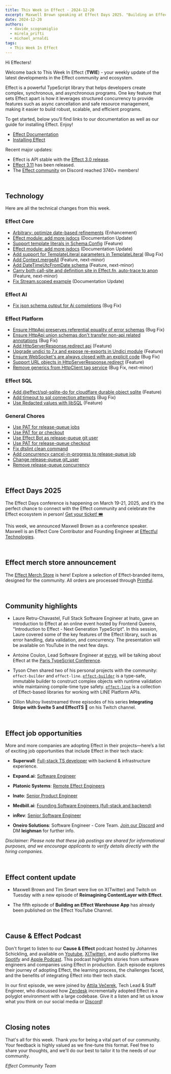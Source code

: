 ```yaml
---
title: This Week in Effect - 2024-12-20
excerpt: Maxwell Brown speaking at Effect Days 2025. "Building an Effect Warehouse App (Part 5)" by Mattia Manzati. Technical updates in Effect.
date: 2024-12-20
authors:
  - davide_scognamiglio
  - mirela_prifti
  - michael_arnaldi
tags:
  - This Week In Effect
---
```



Hi Effecters!

Welcome back to This Week In Effect (**TWIE**) - your weekly update of the latest developments in the Effect community and ecosystem.

Effect is a powerful TypeScript library that helps developers create complex, synchronous, and asynchronous programs. One key feature that sets Effect apart is how it leverages structured concurrency to provide features such as async cancellation and safe resource management, making it easier to build robust, scalable, and efficient programs.

To get started, below you’ll find links to our documentation as well as our guide for installing Effect. Enjoy!

- [Effect Documentation](/docs/getting-started/introduction/)
- [Installing Effect](/docs/getting-started/installation/)

Recent major updates:

- Effect is API stable with the [Effect 3.0 release](https://effect.website/blog/effect-3.0).
- [Effect 3.11](https://effect.website/blog/releases/effect/311/) has been released.
- The [Effect community](https://discord.gg/effect-ts) on Discord reached 3740+ members!

&nbsp;
## Technology

Here are all the technical changes from this week.

### Effect Core
- [Arbitrary: optimize date-based refinements](https://github.com/Effect-TS/effect/pull/4150) (Enhancement)
- [Effect module: add more jsdocs](https://github.com/Effect-TS/effect/pull/4156) (Documentation Update)
- [Support template literals in Schema.Config](https://github.com/Effect-TS/effect/pull/4113) (Feature)
- [Effect module: add more jsdocs](https://github.com/Effect-TS/effect/pull/4165) (Documentation Update)
- [Add support for TemplateLiteral parameters in TemplateLiteral](https://github.com/Effect-TS/effect/pull/4174) (Bug Fix)
- [Add Context.mergeAll](https://github.com/Effect-TS/effect/pull/4135) (Feature, next-minor)
- [Add DateTimeUtcFromDate schema](https://github.com/Effect-TS/effect/pull/3956) (Feature, next-minor)
- [Carry both call-site and definition site in Effect.fn, auto-trace to anon](https://github.com/Effect-TS/effect/pull/4155) (Feature, next-minor)
- [Fix Stream.scoped example](https://github.com/Effect-TS/effect/pull/4176) (Documentation Update)


### Effect AI
- [Fix json schema output for Ai completions](https://github.com/Effect-TS/effect/pull/4139) (Bug Fix)


### Effect Platform
- [Ensure HttpApi preserves referential equality of error schemas](https://github.com/Effect-TS/effect/pull/4145) (Bug Fix)
- [Ensure HttpApi union schemas don't transfer non-api related annotations](https://github.com/Effect-TS/effect/pull/4147) (Bug Fix)
- [Add HttpServerResponse.redirect api](https://github.com/Effect-TS/effect/pull/4152) (Feature)
- [Upgrade undici to 7.x and expose re-exports in Undici module](https://github.com/Effect-TS/effect/pull/4149) (Feature)
- [Ensure WebSocket's are always closed with an explicit code](https://github.com/Effect-TS/effect/pull/4157) (Bug Fix)
- [Support URL objects in HttpServerResponse.redirect](https://github.com/Effect-TS/effect/pull/4154) (Feature)
- [Remove generics from HttpClient tag service](https://github.com/Effect-TS/effect/pull/4169) (Bug Fix, next-minor)


### Effect SQL
- [Add @effect/sql-sqlite-do for cloudflare durable object sqlite](https://github.com/Effect-TS/effect/pull/4141) (Feature)
- [Add timeout to sql connection attempts](https://github.com/Effect-TS/effect/pull/4143) (Bug Fix)
- [Use Redacted values with libSQL](https://github.com/Effect-TS/effect/pull/4112) (Feature)


### General Chores
- [Use PAT for release-queue jobs](https://github.com/Effect-TS/effect/pull/4159) 
- [Use PAT for pr checkout](https://github.com/Effect-TS/effect/pull/4160)
- [Use Effect Bot as release-queue git user](https://github.com/Effect-TS/effect/pull/4161)
- [Use PAT for release-queue checkout](https://github.com/Effect-TS/effect/pull/4162)
- [Fix dtslint clean command](https://github.com/Effect-TS/effect/pull/4167)
- [Add concurrency cancel-in-progress to release-queue job](https://github.com/Effect-TS/effect/pull/4170)
- [Change release-queue git_user](https://github.com/Effect-TS/effect/pull/4171)
- [Remove release-queue concurrency](https://github.com/Effect-TS/effect/pull/4172)


&nbsp;
## Effect Days 2025
The Effect Days conference is happening on March 19-21, 2025, and it’s the perfect chance to connect with the Effect community and celebrate the Effect ecosystem in person! [Get your ticket! 🎟️](https://effect.website/events/effect-days)

This week, we announced Maxwell Brown as a conference speaker. Maxwell is an Effect Core Contributor and Founding Engineer at [Effectful Technologies](https://effectful.co/).
<Tweet id="1869350028076298753" />

&nbsp;
## Effect merch store announcement
The [Effect Merch Store](https://effect.website/merch) is here! Explore a selection of Effect-branded items, designed for the community. All orders are processed through [Printful](https://www.printful.com/).
  <Tweet id="1868605126862385238" />


&nbsp;
## Community highlights

- Laure Retru-Chavastel, Full Stack Software Engineer at Inato, gave an introduction to Effect at an online event hosted by Frontend Queens, "Introduction to Effect - Next Generation TypeScript". In this session, Laure covered some of the key features of the Effect library, such as error handling, data validation, and concurrency. The presentation will be available on YouTube in the next few days.
  <Tweet id="1869431085324742799" />

- Antoine Coulon, Lead Software Engineer at [evryg](https://www.evryg.com), will be talking about Effect at the [Paris TypeScript Conference](https://typescript.paris).
  <Tweet id="1870096863812055044" />

- Tyson Chen shared two of his personal projects with the community: `effect-builder` and `effect-line`. [`effect-builder`](https://github.com/slashlifeai/effect-builder) is a type-safe, immutable builder to construct complex objects with runtime validation while maintaining compile-time type safety. [`effect-line`](https://github.com/slashlifeai/effect-line) is a collection of Effect-based libraries for working with LINE Platform APIs.

- Dillon Mulroy livestreamed three episodes of his series **Integrating Stripe with Svelte 5 and EffectTS 🚀** on his Twitch channel.
  <TwitchPlayerNonInteractive video="2328192207" />

&nbsp;
## Effect job opportunities

More and more companies are adopting Effect in their projects—here’s a list of exciting job opportunities that include Effect in their tech stack:

- **Superwall**: [Full-stack TS developer](https://twitter.com/jakemor/status/1854248980454228411) with backend & infrastructure experience.

- **Expand.ai**: [Software Engineer](https://twitter.com/getexpandai/status/1858674403430854823)

- **Platonic Systems**: [Remote Effect Engineers](https://twitter.com/platonicsystems/status/1861470819861311945)

- **Inato**: [Senior Product Engineer](https://jobs.lever.co/inato/2bbbe759-d4ce-4cc4-8267-8bc998189469)

- **Medbill.ai**: [Founding Software Engineers (full-stack and backend)](https://www.linkedin.com/posts/codingtom_medbill-ai-activity-7260092522708762624-N7TH)

- **inRev**: [Senior Software Engineer](https://jobs.gusto.com/postings/inrev-llc-senior-full-stack-engineer-332c0453-fd2d-457f-b30c-f5a0e999cbc5)

- **Oneiro Solutions**: Software Engineer - Core Team. [Join our Discord](https://discord.com/channels/795981131316985866/796153351372275743) and DM **leighman** for further info.

*Disclaimer: Please note that these job postings are shared for informational purposes, and we encourage applicants to verify details directly with the hiring companies.*

&nbsp;
## Effect content update

- Maxwell Brown and Tim Smart were live on X(Twitter) and Twitch on Tuesday with a new episode of **Reimagining ContentLayer with Effect**.
<Tweet id="1869508040392892794" />

- The fifth episode of **Building an Effect Warehouse App** has already been published on the Effect YouTube Channel.

  <YouTube
    id="https://www.youtube.com/embed/kFHN7DZzpEI?si=KHclo9wm7y0glxQD"
    title="Effect Development: Building an Effect Warehouse App (Part 5)"
  />

&nbsp;
## Cause & Effect Podcast
Don't forget to listen to our **Cause & Effect** podcast hosted by Johannes Schickling, and available on [Youtube](https://www.youtube.com/@effect-ts), [X(Twitter)](https://x.com/EffectTS_/status/1861446144137531585), and audio platforms like [Spotify](https://open.spotify.com/episode/7Bkn7A8EXnoqWWmI0czAdz) and [Apple Podcast](https://podcasts.apple.com/us/podcast/cause-effect/id1781879869). This podcast highlights stories from software engineers and companies using Effect in production. Each episode explores their journey of adopting Effect, the learning process, the challenges faced, and the benefits of integrating Effect into their tech stack.

In our first episode, we were joined by [Attila Večerek](https://x.com/attilavecerek), Tech Lead & Staff Engineer, who discussed how [Zendesk](https://www.zendesk.com) incrementally adopted Effect in a polyglot environment with a large codebase. Give it a listen and let us know what you think on our social media or [Discord](https://discord.gg/effect-ts)!

<YouTube
  id="https://youtu.be/rNAqPHBQFEQ"
  title="Adopting Effect at Zendesk w/ Attila Večerek | Cause & Effect #1"
/>

&nbsp;
## Closing notes

That's all for this week. Thank you for being a vital part of our community. Your feedback is highly valued as we fine-tune this format. Feel free to share your thoughts, and we'll do our best to tailor it to the needs of our community.

_Effect Community Team_
